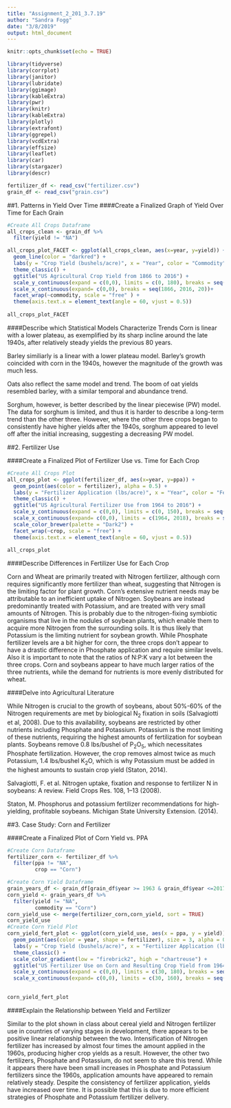 ```yaml
---
title: "Assignment_2_201_3.7.19"
author: "Sandra Fogg"
date: "3/8/2019"
output: html_document
---
```


```r
knitr::opts_chunk$set(echo = TRUE)
```

```r

library(tidyverse)
library(corrplot)
library(janitor)
library(lubridate)
library(ggimage)
library(kableExtra)
library(pwr)
library(knitr)
library(kableExtra)
library(plotly)
library(extrafont)
library(ggrepel)
library(vcdExtra)
library(effsize)
library(leaflet)
library(car)
library(stargazer)
library(descr)

fertilizer_df <- read_csv("fertilizer.csv")
grain_df <- read_csv("grain.csv")


```

##1. Patterns in Yield Over Time
####Create a Finalized Graph of Yield Over Time for Each Grain
```r
#Create All Crops Dataframe
all_crops_clean <- grain_df %>%
  filter(yield != "NA")

all_crops_plot_FACET <- ggplot(all_crops_clean, aes(x=year, y=yield)) +
  geom_line(color = "darkred") +
  labs(y = "Crop Yield (bushels/acre)", x = "Year", color = "Commodity") +
  theme_classic() +
  ggtitle("US Agricultural Crop Yield from 1866 to 2016") +
  scale_y_continuous(expand = c(0,0), limits = c(0, 180), breaks = seq(0, 180, 30)) +
  scale_x_continuous(expand= c(0,0), breaks = seq(1866, 2016, 20))+
  facet_wrap(~commodity, scale = "free" ) + 
  theme(axis.text.x = element_text(angle = 60, vjust = 0.5))
  
all_crops_plot_FACET
```

####Describe which Statistical Models Characterize Trends
Corn is linear with a lower plateau, as exemplified by its sharp incline around the late 1940s, after relatively steady yields the previous 80 years.  

Barley similiarly is a linear with a lower plateau model.  Barley's growth coincided with corn in the 1940s, however the magnitude of the growth was much less. 

Oats also reflect the same model and trend.  The boom of oat yields resembled barley, with a similar temporal and abundance trend.

Sorghum, however, is better described by the linear piecewise (PW) model. The data for sorghum is limited, and thus it is harder to describe a long-term trend than the other three.  However, where the other three crops began to consistently have higher yields after the 1940s, sorghum appeared to level off after the initial increasing, suggesting a decreasing PW model. 

##2. Fertilizer Use

####Create a Finalized Plot of Fertilizer Use vs. Time for Each Crop
```r
#Create All Crops Plot
all_crops_plot <- ggplot(fertilizer_df, aes(x=year, y=ppa)) +
  geom_point(aes(color = fertilizer), alpha = 0.5) +
  labs(y = "Fertilizer Application (lbs/acre)", x = "Year", color = "Fertilizer") +
  theme_classic() +
  ggtitle("US Agricultural Fertilizer Use from 1964 to 2016") +
  scale_y_continuous(expand = c(0,0), limits = c(0, 150), breaks = seq(0, 150, 20)) +
  scale_x_continuous(expand= c(0,0), limits = c(1964, 2018), breaks = seq(1964, 2018, 10))+
  scale_color_brewer(palette = "Dark2") +
  facet_wrap(~crop, scale = "free") +
  theme(axis.text.x = element_text(angle = 60, vjust = 0.5))
  
all_crops_plot
```


####Describe Differences in Fertilizer Use for Each Crop

Corn and Wheat are primarily treated with Nitrogen fertilizer, although corn requires significantly more fertilizer than wheat, suggesting that Nitrogen is the limiting factor for plant growth. Corn's extensive nutrient needs may be attributable to an inefficient uptake of Nitrogen.  Soybeans are instead predominantly treated with Potassium, and are treated with very small amounts of Nitrogen.  This is probably due to the nitrogen-fixing symbiotic organisms that live in the nodules of soybean plants, which enable them to acquire more Nitrogen from the surrounding soils.  It is thus likely that Potassium is the limiting nutrient for soybean growth. While Phosphate fertilizer levels are a bit higher for corn, the three crops don't appear to have a drastic difference in Phosphate application and require similar levels.  Also it is important to note that the ratios of N:P:K vary a lot between the three crops.  Corn and soybeans appear to have much larger ratios of the three nutrients, while the demand for nutrients is more evenly distributed for wheat. 

####Delve into Agricultural Literature

While Nitrogen is crucial to the growth of soybeans, about 50%-60% of the Nitrogen requirements are met by biological N~2~ fixation in soils (Salvagiotti et al, 2008).  Due to this availability, soybeans are restricted by other nutrients including Phosphate and Potassium.  Potassium is the most limiting of these nutrients, requiring the highest amounts of fertilization for soybean plants.  Soybeans remove 0.8 lbs/bushel of P~2~O~5~, which necessitates Phosphate fertilization.  However, the crop removes almost twice as much Potassium, 1.4 lbs/bushel K~2~O, which is why Potassium must be added in the highest amounts to sustain crop yield (Staton, 2014). 

Salvagiotti, F. et al. Nitrogen uptake, fixation and response to fertilizer N in soybeans: A review. 
  Field Crops Res. 108, 1–13 (2008).
  
Staton, M. Phosphorus and potassium fertilizer recommendations for high-yielding, profitable soybeans.
  Michigan State University Extension. (2014).



##3. Case Study: Corn and Fertilizer

####Create a Finalized Plot of Corn Yield vs. PPA
```r

#Create Corn Dataframe
fertilizer_corn <- fertilizer_df %>%
  filter(ppa != "NA",
         crop == "Corn")

#Create Corn Yield Dataframe
grain_years_df <- grain_df[grain_df$year >= 1963 & grain_df$year <=2017,] 
corn_yield <- grain_years_df %>% 
  filter(yield != "NA",
         commodity == "Corn")
corn_yield_use <- merge(fertilizer_corn,corn_yield, sort = TRUE)
corn_yield_use
#Create Corn Yield Plot
corn_yield_fert_plot <- ggplot(corn_yield_use, aes(x = ppa, y = yield)) +
  geom_point(aes(color = year, shape = fertilizer), size = 3, alpha = 0.9) +
  labs(y = "Crop Yield (bushels/acre)", x = "Fertilizer Application (lbs/acre)", color = "Year", shape = "Fertilizer") +
  theme_classic() +
  scale_color_gradient(low = "firebrick2", high = "chartreuse") +
  ggtitle("US Fertilizer Use on Corn and Resulting Crop Yield from 1964 to 2016") +
  scale_y_continuous(expand = c(0,0), limits = c(30, 180), breaks = seq(0, 180, 20)) +
  scale_x_continuous(expand= c(0,0), limits = c(30, 160), breaks = seq(0, 160, 20))

  
corn_yield_fert_plot
```

####Explain the Relationship between Yield and Fertilizer

Similar to the plot shown in class about cereal yield and Nitrogen fertilizer use in countries of varying stages in development, there appears to be positive linear relationship between the two.  Intensification of Nitrogen fertilizer has increased by almost four times the amount applied in the 1960s, producing higher crop yields as a result. However, the other two fertilizers, Phosphate and Potassium, do not seem to share this trend.  While it appears there have been small increases in Phosphate and Potassium fertilizers since the 1960s, application amounts have appeared to remain relatively steady.  Despite the consistency of fertilizer application, yields have increased over time.  It is possible that this is due to more efficient strategies of Phosphate and Potassium fertilizer delivery.  